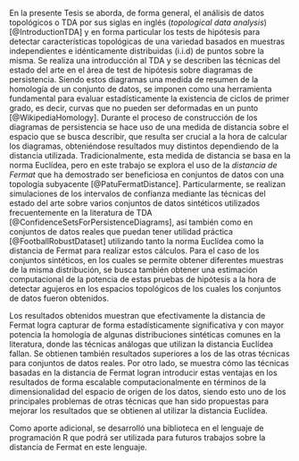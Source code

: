 
En la presente Tesis se aborda, de forma general, el análisis de datos topológicos o TDA por sus siglas en inglés (*topological data analysis*) [@IntroductionTDA] y en forma particular los tests de hipótesis para detectar características topológicas de una variedad basados en muestras independientes e idénticamente distribuidas (i.i.d) de puntos sobre la misma. Se realiza una introducción al TDA y se describen las técnicas del estado del arte en el área de test de hipótesis sobre diagramas de persistencia. Siendo estos diagramas una medida de resumen de la homología de un conjunto de datos, se imponen como una herramienta fundamental para evaluar estadísticamente la existencia de ciclos de primer grado, es decir, curvas que no pueden ser deformadas en un punto [@WikipediaHomology]. Durante el proceso de construcción de los diagramas de persistencia se hace uso de una medida de distancia sobre el espacio que se busca describir, que resulta ser crucial a la hora de calcular los diagramas, obteniéndose resultados muy distintos dependiendo de la distancia utilizada. Tradicionalmente, esta medida de distancia se basa en la norma Euclídea, pero en este trabajo se explora el uso de la *distancia de Fermat* que ha demostrado ser beneficiosa en conjuntos de datos con una topología subyacente [@PatuFermatDistance]. Particularmente, se realizan simulaciones de los intervalos de confianza mediante las técnicas del estado del arte sobre varios conjuntos de datos sintéticos utilizados frecuentemente en la literatura de TDA [@ConfidenceSetsForPersistenceDiagrams], así también como en conjuntos de datos reales que puedan tener utilidad práctica [@FootballRobustDataset] utilizando tanto la norma Euclídea como la distancia de Fermat para realizar estos cálculos. Para el caso de los conjuntos sintéticos, en los cuales se permite obtener diferentes muestras de la misma distribución, se busca también obtener una estimación computacional de la potencia de estas pruebas de hipótesis a la hora de detectar agujeros en los espacios topológicos de los cuales los conjuntos de datos fueron obtenidos.

Los resultados obtenidos muestran que efectivamente la distancia de Fermat logra capturar de forma estadísticamente significativa y con mayor potencia la homología de algunas distribuciones sintéticas comunes en la literatura, donde las técnicas análogas que utilizan la distancia Euclídea fallan. Se obtienen también resultados superiores a los de las otras técnicas para conjuntos de datos reales. Por otro lado, se muestra cómo las técnicas basadas en la distancia de Fermat logran introducir estas ventajas en los resultados de forma escalable computacionalmente en términos de la dimensionalidad del espacio de origen de los datos, siendo esto uno de los principales problemas de otras técnicas que han sido propuestas para mejorar los resultados que se obtienen al utilizar la distancia Euclídea.

Como aporte adicional, se desarrolló una biblioteca en el lenguaje de programación R que podrá ser utilizada para futuros trabajos sobre la distancia de Fermat en este lenguaje.

